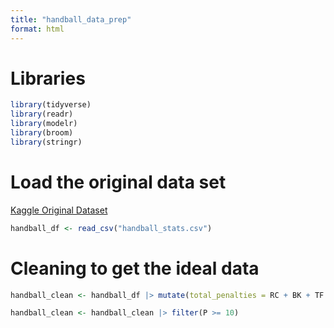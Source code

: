 ```yaml
---
title: "handball_data_prep"
format: html
---
```


# Libraries

```r
library(tidyverse)
library(readr)
library(modelr)
library(broom)
library(stringr)
```

# Load the original data set

[Kaggle Original
Dataset](https://www.kaggle.com/datasets/nemanjagojkovic/handball-bundesliga-stats-202223){target="_blank"} 

```r
handball_df <- read_csv("handball_stats.csv")
```

# Cleaning to get the ideal data

```r
handball_clean <- handball_df |> mutate(total_penalties = RC + BK + TF + YC + `2MIN`, total_offense = G + M + FG + G.1 + AS + ST) |> select(c(NAME, CLUB, POSITION, total_offense, total_penalties, P, HPI))

handball_clean <- handball_clean |> filter(P >= 10)
```

